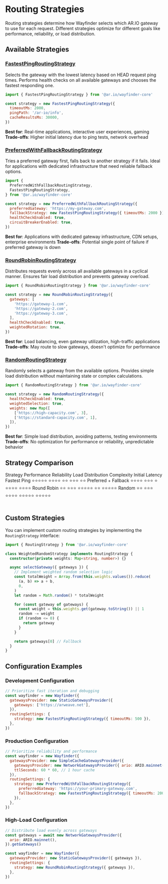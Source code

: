 
# Routing Strategies

Routing strategies determine how Wayfinder selects which AR.IO gateway to use for each request. Different strategies optimize for different goals like performance, reliability, or load distribution.

## Available Strategies

### [FastestPingRoutingStrategy](/wayfinder/routing-strategies/fastest-ping)

Selects the gateway with the lowest latency based on HEAD request ping times. Performs health checks on all available gateways and chooses the fastest responding one.

```javascript
import { FastestPingRoutingStrategy } from '@ar.io/wayfinder-core'

const strategy = new FastestPingRoutingStrategy({
  timeoutMs: 2000,
  pingPath: '/ar-io/info',
  cacheResultsMs: 30000,
})
```

**Best for**: Real-time applications, interactive user experiences, gaming
**Trade-offs**: Higher initial latency due to ping tests, network overhead

### [PreferredWithFallbackRoutingStrategy](/wayfinder/routing-strategies/preferred-with-fallback)

Tries a preferred gateway first, falls back to another strategy if it fails. Ideal for applications with dedicated infrastructure that need reliable fallback options.

```javascript
import {
  PreferredWithFallbackRoutingStrategy,
  FastestPingRoutingStrategy,
} from '@ar.io/wayfinder-core'

const strategy = new PreferredWithFallbackRoutingStrategy({
  preferredGateway: 'https://my-gateway.com',
  fallbackStrategy: new FastestPingRoutingStrategy({ timeoutMs: 2000 }),
  healthCheckEnabled: true,
  circuitBreakerEnabled: true,
})
```

**Best for**: Applications with dedicated gateway infrastructure, CDN setups, enterprise environments
**Trade-offs**: Potential single point of failure if preferred gateway is down

### [RoundRobinRoutingStrategy](/wayfinder/routing-strategies/round-robin)

Distributes requests evenly across all available gateways in a cyclical manner. Ensures fair load distribution and prevents gateway overload.

```javascript
import { RoundRobinRoutingStrategy } from '@ar.io/wayfinder-core'

const strategy = new RoundRobinRoutingStrategy({
  gateways: [
    'https://gateway-1.com',
    'https://gateway-2.com',
    'https://gateway-3.com',
  ],
  healthCheckEnabled: true,
  weightedRotation: true,
})
```

**Best for**: Load balancing, even gateway utilization, high-traffic applications
**Trade-offs**: May route to slow gateways, doesn't optimize for performance

### [RandomRoutingStrategy](/wayfinder/routing-strategies/random)

Randomly selects a gateway from the available options. Provides simple load distribution without maintaining state or complex calculations.

```javascript
import { RandomRoutingStrategy } from '@ar.io/wayfinder-core'

const strategy = new RandomRoutingStrategy({
  healthCheckEnabled: true,
  weightedSelection: true,
  weights: new Map([
    ['https://high-capacity.com', 3],
    ['https://standard-capacity.com', 1],
  ]),
})
```

**Best for**: Simple load distribution, avoiding patterns, testing environments
**Trade-offs**: No optimization for performance or reliability, unpredictable behavior

## Strategy Comparison

<Table>
  <Table.Head>
    <Table.Row>
      <Table.Header>Strategy</Table.Header>
      <Table.Header>Performance</Table.Header>
      <Table.Header>Reliability</Table.Header>
      <Table.Header>Load Distribution</Table.Header>
      <Table.Header>Complexity</Table.Header>
      <Table.Header>Initial Latency</Table.Header>
    </Table.Row>
  </Table.Head>
  <Table.Body>
    <Table.Row>
      <Table.Cell>Fastest Ping</Table.Cell>
      <Table.Cell>⭐⭐⭐⭐⭐</Table.Cell>
      <Table.Cell>⭐⭐⭐⭐</Table.Cell>
      <Table.Cell>⭐⭐</Table.Cell>
      <Table.Cell>⭐⭐⭐</Table.Cell>
      <Table.Cell>⭐⭐</Table.Cell>
    </Table.Row>
    <Table.Row>
      <Table.Cell>Preferred + Fallback</Table.Cell>
      <Table.Cell>⭐⭐⭐⭐</Table.Cell>
      <Table.Cell>⭐⭐⭐</Table.Cell>
      <Table.Cell>⭐</Table.Cell>
      <Table.Cell>⭐⭐⭐⭐</Table.Cell>
      <Table.Cell>⭐⭐⭐⭐</Table.Cell>
    </Table.Row>
    <Table.Row>
      <Table.Cell>Round Robin</Table.Cell>
      <Table.Cell>⭐⭐</Table.Cell>
      <Table.Cell>⭐⭐⭐</Table.Cell>
      <Table.Cell>⭐⭐⭐⭐⭐</Table.Cell>
      <Table.Cell>⭐⭐</Table.Cell>
      <Table.Cell>⭐⭐⭐⭐⭐</Table.Cell>
    </Table.Row>
    <Table.Row>
      <Table.Cell>Random</Table.Cell>
      <Table.Cell>⭐⭐</Table.Cell>
      <Table.Cell>⭐⭐⭐</Table.Cell>
      <Table.Cell>⭐⭐⭐⭐</Table.Cell>
      <Table.Cell>⭐⭐⭐⭐⭐</Table.Cell>
      <Table.Cell>⭐⭐⭐⭐⭐</Table.Cell>
    </Table.Row>
  </Table.Body>
</Table>

## Custom Strategies

You can implement custom routing strategies by implementing the `RoutingStrategy` interface:

```typescript
import { RoutingStrategy } from '@ar.io/wayfinder-core'

class WeightedRandomStrategy implements RoutingStrategy {
  constructor(private weights: Map<string, number>) {}

  async selectGateway({ gateways }) {
    // Implement weighted random selection logic
    const totalWeight = Array.from(this.weights.values()).reduce(
      (a, b) => a + b,
      0,
    )
    let random = Math.random() * totalWeight

    for (const gateway of gateways) {
      const weight = this.weights.get(gateway.toString()) || 1
      random -= weight
      if (random <= 0) {
        return gateway
      }
    }

    return gateways[0] // Fallback
  }
}
```

## Configuration Examples

### Development Configuration

```javascript
// Prioritize fast iteration and debugging
const wayfinder = new Wayfinder({
  gatewaysProvider: new StaticGatewaysProvider({
    gateways: ['https://arweave.net'],
  }),
  routingSettings: {
    strategy: new FastestPingRoutingStrategy({ timeoutMs: 500 }),
  },
})
```

### Production Configuration

```javascript
// Prioritize reliability and performance
const wayfinder = new Wayfinder({
  gatewaysProvider: new SimpleCacheGatewaysProvider({
    gatewaysProvider: new NetworkGatewaysProvider({ ario: ARIO.mainnet() }),
    ttlSeconds: 60 * 60, // 1 hour cache
  }),
  routingSettings: {
    strategy: new PreferredWithFallbackRoutingStrategy({
      preferredGateway: 'https://your-primary-gateway.com',
      fallbackStrategy: new FastestPingRoutingStrategy({ timeoutMs: 2000 }),
    }),
  },
})
```

### High-Load Configuration

```javascript
// Distribute load evenly across gateways
const gateways = await new NetworkGatewaysProvider({
  ario: ARIO.mainnet(),
}).getGateways()

const wayfinder = new Wayfinder({
  gatewaysProvider: new StaticGatewaysProvider({ gateways }),
  routingSettings: {
    strategy: new RoundRobinRoutingStrategy({ gateways }),
  },
})
```
